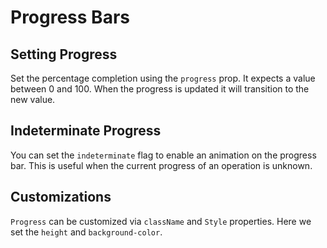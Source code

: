 
<Meta title="Progress" component={Progress} argTypes={stories.argTypes} />

# Progress Bars

<Description of={Progress} />

<Canvas>
    <Story story={stories.allProps} name="All Props" />
</Canvas>

<ArgsTable story="All Props" />

## Setting Progress

Set the percentage completion using the `progress` prop. It expects a value between 0 and 100.
When the progress is updated it will transition to the new value.

<Canvas>
    <Story story={stories.setProgress} />
</Canvas>

## Indeterminate Progress

You can set the `indeterminate` flag to enable an animation on the progress bar.
This is useful when the current progress of an operation is unknown.

<Canvas>
    <Story story={stories.Indeterminate} />
</Canvas>

## Customizations

`Progress` can be customized via `className` and `Style` properties.
Here we set the `height` and `background-color`.

<Canvas>
    <Story story={stories.Customized} />
</Canvas>
